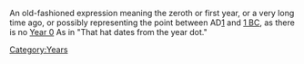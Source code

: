 An old-fashioned expression meaning the zeroth or first year, or a very long time ago, or possibly representing the point between AD[[1]] and [[1 BC]], as there is no [[Year 0]] As in "That hat dates from the year dot."

[[Category:Years]]

{{Stub}}